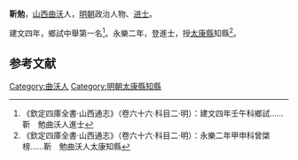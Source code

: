 '''靳勉'''，[[山西|山西]][[曲沃|曲沃]]人，[[明朝|明朝]]政治人物、[[进士|进士]]。

建文四年，鄉試中舉第一名<ref>《欽定四庫全書·山西通志》（卷六十六·科目二·明）：建文四年壬午科鄉試……靳　勉曲沃人進士</ref>。永樂二年，登進士，授[[太康縣|太康縣]]知縣<ref>《欽定四庫全書·山西通志》（卷六十六·科目二·明）：永樂二年甲申科曾棨榜……靳　勉曲沃人太康知縣</ref>。

==参考文献==
{{reflist}}
{{明朝人物小作品}}
{{永樂二年甲申科殿試金榜}}
[[Category:曲沃人|Category:曲沃人]]
[[Category:明朝太康縣知縣|Category:明朝太康縣知縣]]